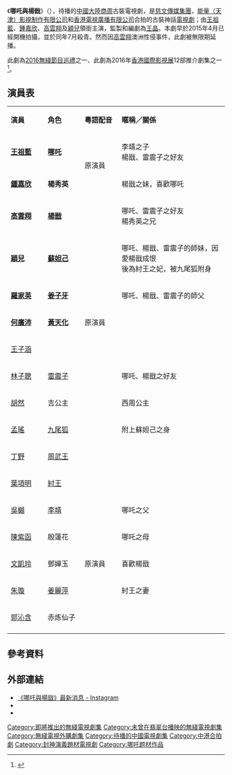{{Future tvshow}}
{{無綫劇集
| 中文劇名=哪吒與楊戩
| 英文劇名=''Ne Zha and Yang Jian''
| 圖像=哪吒與楊戩.jpg
| 製作年份= 2015年4月－7月
| 監製= [[王晶|王晶]]
| 製作統籌=
| 編審=
| 編劇= [[王晶|王晶]]
| 編導= [[王晶|王晶]]
| 助理編導=
| 顏色=#FFD700
| 集數= 42
| 劇種= 古裝著名神話
| 主題曲= 
| 作曲= 
| 填詞= 
| 主唱= 
| 外景= {{CHN}}[[橫店影視城|橫店影視城]]
| 製作公司= [[香港|香港]][[電視廣播有限公司|電視廣播有限公司]]<br>[[慈文影视|慈文传媒集团]]<br>[[能量（天津）影视制作有限公司|能量（天津）影视制作有限公司]]
| 主演= {{nowrap|[[王祖藍|王祖藍]]、[[鍾嘉欣|鍾嘉欣]]、[[高雲翔|高雲翔]]、[[穎兒|穎　兒]]、<br>[[羅家英|羅家英]]、[[何廣沛|何廣沛]]、[[林子聰|林子聰]]}}
| 海外推出日期＝
| 海外播出時間=
| 海外推出國家= 
| 翡翠台播出日期=
| 翡翠台播出時間=
}}

《'''哪吒與楊戩'''》（{{lang-en|'''Ne Zha and Yang Jian'''}}），待播的[[中國大陸|中國大陸]][[商朝|商]][[周朝|周]]古裝電視劇，是[[慈文影視|慈文傳媒集團]]，[[能量（天津）影視制作有限公司|能量（天津）影視制作有限公司]]和[[香港|香港]][[電視廣播有限公司|電視廣播有限公司]]合拍的古裝神話[[電視劇|電視劇]]；由[[王祖藍|王祖藍]]、[[鍾嘉欣|鍾嘉欣]]、[[高雲翔|高雲翔]]及[[穎兒|穎兒]]領銜主演，監製和編劇為[[王晶|王晶]]。本劇早於2015年4月已經開機拍攝，並於同年7月殺青。然而因[[高雲翔|高雲翔]]澳洲性侵事件，此劇被無限期延播。

此劇為[[2016無綫節目巡禮|2016無綫節目巡禮]]之一、此劇為2016年[[TVB影視展星勢|香港國際影視展]]12部推介劇集之一<ref>{{Cite web |url=http://aiqiyi100.yduob.com/ |title=爱奇艺2018百部劇集資源片單 |access-date=2017-12-16 |archive-url=https://web.archive.org/web/20171217015422/http://aiqiyi100.yduob.com/ |archive-date=2017-12-17 |dead-url=yes }}</ref>。

==演員表==
{|class="wikitable" width="60%"
|- style="background:#BA55C3; color:white" align=center
|style="width:17%"|'''演員'''||style="width:17%"|'''角色'''||style="width:17%"|'''粵語配音'''||'''暱稱／關係'''
|-
|'''[[王祖藍|王祖藍]]'''||'''[[哪吒|哪吒]]'''||rowspan="2"|原演員||李靖之子<br>楊戩、雷震子之好友
|-
|'''[[鍾嘉欣|鍾嘉欣]]'''||'''楊秀英'''||楊戩之妹，喜歡哪吒
|-
|'''[[高雲翔|高雲翔]]'''||'''[[楊戩_(神話人物)|楊戩]]'''||||哪吒、雷震子之好友<br>楊秀英之兄
|-
|'''[[穎兒|穎兒]]'''||'''[[妲己|蘇妲己]]'''||||哪吒、楊戩、雷震子的師妹，因愛楊戩成恨<br>後為紂王之妃，被九尾狐附身
|-
|'''[[羅家英|羅家英]]'''||[[太公望|'''姜子牙''']]||rowspan="3"|原演員||哪吒、楊戩、雷震子的師父
|-
|'''[[何廣沛|何廣沛]]'''||'''[[黃天化|黃天化]]'''||
|-
|[[王子涵|王子涵]]||||
|-
|[[林子聰|林子聰]]||[[雷震子|雷震子]]||||哪吒、楊戩之好友
|-
|[[胡然|胡然]]||吉公主||||西周公主
|-
|[[孟瑤_(藝人)|孟瑤]]||[[九尾狐|九尾狐]]||||附上蘇妲己之身
|-
|[[丁野_(演員)|丁野]]||[[周武王|周武王]]||||
|-
|[[葉項明|葉項明]]||[[紂王|紂王]]||||
|-
|[[吳樾_(演員)|吳樾]]||[[李靖_(神话人物)|李靖]]||  ||哪吒之父
|-
|[[陳紫函|陳紫函]]||殷蓮花||||哪吒之母
|-
|[[文凱玲|文凱玲]]||鄧嬋玉||原演員||喜歡楊戩
|-
|[[朱璇|朱璇]]||[[姜皇后|姜麗萍]]||||紂王之妻
|-
|[[郭沁含|郭沁含]]||赤炼仙子 ||||
|-
|}

==參考資料==
{{Reflist}}

==外部連結==
*[https://www.instagram.com/explore/tags/哪吒與楊戩 《哪吒與楊戩》最新消息 - Instagram]
*{{YouTube|REZft_rrYAo|《哪吒與楊戩》 TVB邁步向前節目巡禮2016}}
*{{Douban|26574963}}

{{鍾嘉欣}}
{{封神演义}}
{{待播的中國大陸古裝/民初電視劇}}
{{即將推出的無綫電視劇集}}

[[Category:即將推出的無綫電視劇集|Category:即將推出的無綫電視劇集]]
[[Category:未曾在翡翠台播映的無綫電視劇集|Category:未曾在翡翠台播映的無綫電視劇集]]
[[Category:無綫電視外購劇集|Category:無綫電視外購劇集]]
[[Category:待播的中國電視劇集|Category:待播的中國電視劇集]]
[[Category:中港合拍劇|Category:中港合拍劇]]
[[Category:封神演義題材電視劇|Category:封神演義題材電視劇]]
[[Category:哪吒题材作品|Category:哪吒题材作品]]